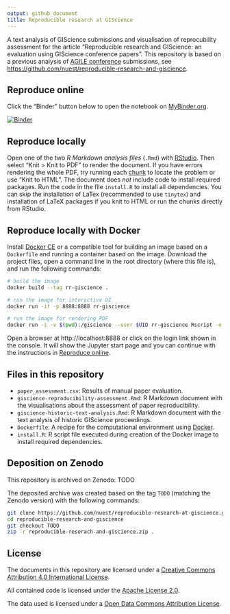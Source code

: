 ```yaml
---
output: github_document
title: Reproducible research at GIScience
---
```


A text analysis of GIScience submissions and visualisation of reprocubility assessment for the article "Reproducible research and GIScience: an evaluation using GIScience conference papers".
This repository is based on a previous analysis of [AGILE conference](https://agile-online.org/conference) submissions, see [https://github.com/nuest/reproducible-research-and-giscience](https://github.com/nuest/reproducible-research-and-giscience).

<!--
[![Article DOI](https://img.shields.io/badge/PUBLISHER-https%3A%2F%2Fdoi.org%2FDOI-brightgreen.svg)](https://doi.org/)
[![Zenodo DOI](https://zenodo.org/badge/DOI/10.5281/)](https://doi.org/10.5281/zenodo.)
-->

## Reproduce online

Click the "Binder" button below to open the notebook on [MyBinder.org](https://mybinder.org/).

[![Binder](https://mybinder.org/badge_logo.svg)](https://mybinder.org/v2/gh/nuest/reproducible-research-at-giscience/master)

## Reproduce locally

Open one of the two _R Markdown analysis files_ (`.Rmd`) with [RStudio](https://www.rstudio.com/products/rstudio/).
Then select "Knit > Knit to PDF" to render the document.
If you have errors rendering the whole PDF, try running each [chunk](https://rmarkdown.rstudio.com/authoring_rcodechunks.html) to locate the problem or use "Knit to HTML".
The document does _not_ include code to install required packages.
Run the code in the file `install.R` to install all dependencies.
You can skip the installation of LaTex (recommended to use `tinytex`) and installation of LaTeX packages if you knit to HTML or run the chunks directly from RStudio.

## Reproduce locally with Docker

Install [Docker CE](https://www.docker.com/community-edition) or a compatible tool for building an image based on a `Dockerfile` and running a container based on the image.
Download the project files, open a command line in the root directory (where this file is), and run the following commands:

```bash
# build the image
docker build --tag rr-giscience .

# run the image for interactive UI
docker run -it -p 8888:8888 rr-giscience

# run the image for rendering PDF
docker run -i -v $(pwd):/giscience --user $UID rr-giscience Rscript -e 'setwd("/giscience"); rmarkdown::render("giscience-paper-reproducibility.Rmd")'
```

Open a browser at http://localhost:8888 or click on the login link shown in the console.
It will show the Jupyter start page and you can continue with the instructions in [Reproduce online](#reproduce-online).

## Files in this repository

- `paper_assessment.csv`: Results of manual paper evaluation.
- `giscience-reproducibility-assessment.Rmd`: R Markdown document with the visualisations about the assessment of paper reproducibility.
- `giscience-historic-text-analysis.Rmd`: R Markdown document with the text analysis of historic GIScience proceedings.
- `Dockerfile`: A recipe for the computational environment using [Docker](https://en.wikipedia.org/wiki/Docker_(software)).
- `install.R`: R script file executed during creation of the Docker image to install required dependencies.

## Deposition on Zenodo

This repository is archived on Zenodo: TODO

The deposited archive was created based on the tag `TODO` (matching the Zenodo version) with the following commands:

```bash
git clone https://github.com/nuest/reproducible-research-at-giscience.git
cd reproducible-research-and-giscience
git checkout TODO
zip -r reproducible-reserach-and-giscience.zip .
```

## License

The documents in this repository are licensed under a [Creative Commons Attribution 4.0 International License](https://creativecommons.org/licenses/by/4.0/).

All contained code is licensed under the [Apache License 2.0](https://choosealicense.com/licenses/apache-2.0/).

The data used is licensed under a [Open Data Commons Attribution License](https://opendatacommons.org/licenses/by/).
